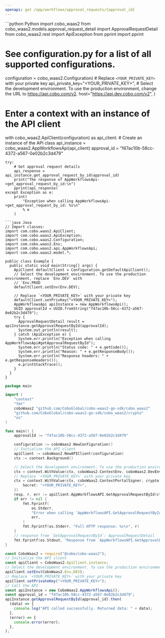 ```yaml
---
openapi: get /app/workflows/approval_requests/{approval_id}
---
```


<RequestExample>
```python Python
import cobo_waas2
from cobo_waas2.models.approval_request_detail import ApprovalRequestDetail
from cobo_waas2.rest import ApiException
from pprint import pprint

# See configuration.py for a list of all supported configurations.
configuration = cobo_waas2.Configuration(
    # Replace `<YOUR_PRIVATE_KEY>` with your private key
    api_private_key="<YOUR_PRIVATE_KEY>",
    # Select the development environment. To use the production environment, change the URL to https://api.cobo.com/v2.
    host="https://api.dev.cobo.com/v2",
)
# Enter a context with an instance of the API client
with cobo_waas2.ApiClient(configuration) as api_client:
    # Create an instance of the API class
    api_instance = cobo_waas2.AppWorkflowsApi(api_client)
    approval_id = "f47ac10b-58cc-4372-a567-0e02b2c3d479"

    try:
        # Get approval request details
        api_response = api_instance.get_approval_request_by_id(approval_id)
        print("The response of AppWorkflowsApi->get_approval_request_by_id:\n")
        pprint(api_response)
    except Exception as e:
        print(
            "Exception when calling AppWorkflowsApi->get_approval_request_by_id: %s\n"
            % e
        )

```
```java Java
// Import classes:
import com.cobo.waas2.ApiClient;
import com.cobo.waas2.ApiException;
import com.cobo.waas2.Configuration;
import com.cobo.waas2.Env;
import com.cobo.waas2.api.AppWorkflowsApi;
import com.cobo.waas2.model.*;

public class Example {
  public static void main(String[] args) {
    ApiClient defaultClient = Configuration.getDefaultApiClient();
    // Select the development environment. To use the production environment, replace `Env.DEV` with
    // `Env.PROD
    defaultClient.setEnv(Env.DEV);

    // Replace `<YOUR_PRIVATE_KEY>` with your private key
    defaultClient.setPrivKey("<YOUR_PRIVATE_KEY>");
    AppWorkflowsApi apiInstance = new AppWorkflowsApi();
    UUID approvalId = UUID.fromString("f47ac10b-58cc-4372-a567-0e02b2c3d479");
    try {
      ApprovalRequestDetail result = apiInstance.getApprovalRequestById(approvalId);
      System.out.println(result);
    } catch (ApiException e) {
      System.err.println("Exception when calling AppWorkflowsApi#getApprovalRequestById");
      System.err.println("Status code: " + e.getCode());
      System.err.println("Reason: " + e.getResponseBody());
      System.err.println("Response headers: " + e.getResponseHeaders());
      e.printStackTrace();
    }
  }
}

```
```go Go
package main

import (
	"context"
	"fmt"
	coboWaas2 "github.com/CoboGlobal/cobo-waas2-go-sdk/cobo_waas2"
	"github.com/CoboGlobal/cobo-waas2-go-sdk/cobo_waas2/crypto"
	"os"
)

func main() {
	approvalId := "f47ac10b-58cc-4372-a567-0e02b2c3d479"

	configuration := coboWaas2.NewConfiguration()
	// Initialize the API client
	apiClient := coboWaas2.NewAPIClient(configuration)
	ctx := context.Background()

	// Select the development environment. To use the production environment, replace coboWaas2.DevEnv with coboWaas2.ProdEnv
	ctx = context.WithValue(ctx, coboWaas2.ContextEnv, coboWaas2.DevEnv)
	// Replace `<YOUR_PRIVATE_KEY>` with your private key
	ctx = context.WithValue(ctx, coboWaas2.ContextPortalSigner, crypto.Ed25519Signer{
		Secret: "<YOUR_PRIVATE_KEY>",
	})
	resp, r, err := apiClient.AppWorkflowsAPI.GetApprovalRequestById(ctx, approvalId).Execute()
	if err != nil {
		fmt.Fprintf(
			os.Stderr,
			"Error when calling `AppWorkflowsAPI.GetApprovalRequestById``: %v\n",
			err,
		)
		fmt.Fprintf(os.Stderr, "Full HTTP response: %v\n", r)
	}
	// response from `GetApprovalRequestById`: ApprovalRequestDetail
	fmt.Fprintf(os.Stdout, "Response from `AppWorkflowsAPI.GetApprovalRequestById`: %v\n", resp)
}

```
```javascript JavaScript
const CoboWaas2 = require("@cobo/cobo-waas2");
// Initialize the API client
const apiClient = CoboWaas2.ApiClient.instance;
// Select the development environment. To use the production environment, replace `Env.DEV` with `Env.PROD`
apiClient.setEnv(CoboWaas2.Env.DEV);
// Replace `<YOUR_PRIVATE_KEY>` with your private key
apiClient.setPrivateKey("<YOUR_PRIVATE_KEY>");
// Call the API
const apiInstance = new CoboWaas2.AppWorkflowsApi();
const approval_id = "f47ac10b-58cc-4372-a567-0e02b2c3d479";
apiInstance.getApprovalRequestById(approval_id).then(
  (data) => {
    console.log("API called successfully. Returned data: " + data);
  },
  (error) => {
    console.error(error);
  },
);

```
</RequestExample>
